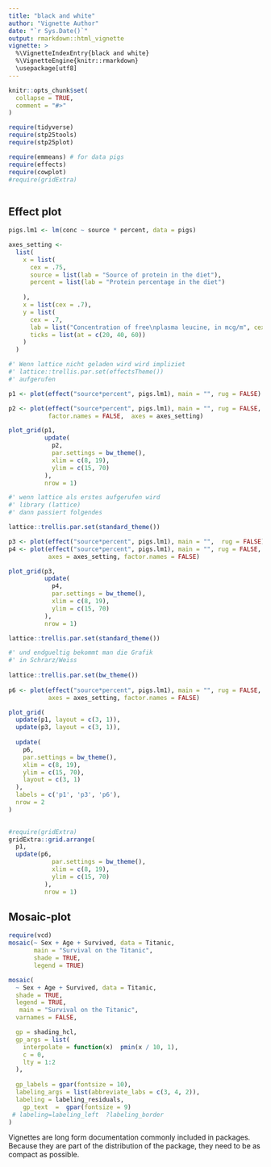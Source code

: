 ```yaml
---
title: "black and white"
author: "Vignette Author"
date: "`r Sys.Date()`"
output: rmarkdown::html_vignette
vignette: >
  %\VignetteIndexEntry{black and white}
  %\VignetteEngine{knitr::rmarkdown}
  \usepackage[utf8]
---
```


<!--  {inputenc} -->


```r
knitr::opts_chunk$set(
  collapse = TRUE,
  comment = "#>"
)

require(tidyverse)
require(stp25tools)
require(stp25plot)

require(emmeans) # for data pigs
require(effects)
require(cowplot)
#require(gridExtra)



```

## Effect plot
 


```r
pigs.lm1 <- lm(conc ~ source * percent, data = pigs)
```


```r
axes_setting <-
  list(
    x = list(
      cex = .75,
      source = list(lab = "Source of protein in the diet"),
      percent = list(lab = "Protein percentage in the diet")
      
    ),
    x = list(cex = .7),
    y = list(
      cex = .7,
      lab = list("Concentration of free\nplasma leucine, in mcg/m", cex = .8),
      ticks = list(at = c(20, 40, 60))
    )
  )
```
 


```r
#' Wenn lattice nicht geladen wird wird impliziet
#' lattice::trellis.par.set(effectsTheme())
#' aufgerufen

p1 <- plot(effect("source*percent", pigs.lm1), main = "", rug = FALSE)

p2 <- plot(effect("source*percent", pigs.lm1), main = "", rug = FALSE, 
           factor.names = FALSE,  axes = axes_setting)

plot_grid(p1,
          update(
            p2,
            par.settings = bw_theme(),
            xlim = c(8, 19),
            ylim = c(15, 70)
          ),
          nrow = 1)

```

```r

#' wenn lattice als erstes aufgerufen wird
#' library (lattice)
#' dann passiert folgendes

lattice::trellis.par.set(standard_theme())

p3 <- plot(effect("source*percent", pigs.lm1), main = "",  rug = FALSE)
p4 <- plot(effect("source*percent", pigs.lm1), main = "", rug = FALSE,
           axes = axes_setting, factor.names = FALSE)

plot_grid(p3,
          update(
            p4,
            par.settings = bw_theme(),
            xlim = c(8, 19),
            ylim = c(15, 70)
          ),
          nrow = 1)

```

 
```r
lattice::trellis.par.set(standard_theme())

#' und endgueltig bekommt man die Grafik
#' in Schrarz/Weiss
 
lattice::trellis.par.set(bw_theme())
 
p6 <- plot(effect("source*percent", pigs.lm1), main = "", rug = FALSE, 
           axes = axes_setting, factor.names = FALSE)

plot_grid(
  update(p1, layout = c(3, 1)),
  update(p3, layout = c(3, 1)),
  
  update(
    p6,
    par.settings = bw_theme(),
    xlim = c(8, 19),
    ylim = c(15, 70),
    layout = c(3, 1)
  ),
  labels = c('p1', 'p3', 'p6'),
  nrow = 2
)
 
```



```r
#require(gridExtra)
gridExtra::grid.arrange( 
  p1,
  update(p6,
            par.settings = bw_theme(),
            xlim = c(8, 19),
            ylim = c(15, 70)
          ),
          nrow = 1)

```




##  Mosaic-plot



```r
require(vcd)
mosaic(~ Sex + Age + Survived, data = Titanic,
       main = "Survival on the Titanic",
       shade = TRUE, 
       legend = TRUE)


```


```r


mosaic(
  ~ Sex + Age + Survived, data = Titanic,
  shade = TRUE,
  legend = TRUE,
   main = "Survival on the Titanic",
  varnames = FALSE,

  gp = shading_hcl,
  gp_args = list(
    interpolate = function(x)  pmin(x / 10, 1),
    c = 0,
    lty = 1:2
  ),
  
  gp_labels = gpar(fontsize = 10), 
  labeling_args = list(abbreviate_labs = c(3, 4, 2)),
  labeling = labeling_residuals, 
    gp_text  =  gpar(fontsize = 9)
 # labeling=labeling_left  ?labeling_border
)


```


Vignettes are long form documentation commonly included in packages. Because they are part of the distribution of the package, they need to be as compact as possible. 

